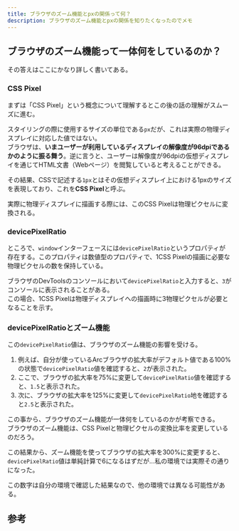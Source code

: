 ```yaml
---
title: ブラウザのズーム機能とpxの関係って何？
description: ブラウザのズーム機能とpxの関係を知りたくなったのでメモ
---
```



## ブラウザのズーム機能って一体何をしているのか？

その答えはここにかなり詳しく書いてある。

<LinkPreview id='https://web.dev/articles/device-pixel-content-box?hl=ja#background_css_pixels_canvas_pixels_and_physical_pixels' />

### CSS Pixel

まずは「CSS Pixel」という概念について理解するとこの後の話の理解がスムーズに進む。

スタイリングの際に使用するサイズの単位である`px`だが、これは実際の物理ディスプレイに対応した値ではない。  
ブラウザは、**いまユーザーが利用しているディスプレイの解像度が96dpiであるかのように振る舞う**。逆に言うと、ユーザーは解像度が96dpiの仮想ディスプレイを通じてHTML文書（Webページ）を閲覧していると考えることができる。

その結果、CSSで記述する`1px`とはその仮想ディスプレイ上における1pxのサイズを表現しており、これを**CSS Pixel**と呼ぶ。

<Aside>
実際に物理ディスプレイに描画する際には、このCSS Pixelは物理ピクセルに変換される。
</Aside>

### devicePixelRatio

ところで、`window`インターフェースには`devicePixelRatio`というプロパティが存在する。このプロパティは数値型のプロパティで、1CSS Pixelの描画に必要な物理ピクセルの数を保持している。

ブラウザのDevToolsのコンソールにおいて`devicePixelRatio`と入力すると、`3`がコンソールに表示されることがある。  
この場合、1CSS Pixelは物理ディスプレイへの描画時に3物理ピクセルが必要となることを示す。

### devicePixelRatioとズーム機能

この`devicePixelRatio`値は、ブラウザのズーム機能の影響を受ける。

1. 例えば、自分が使っているArcブラウザの拡大率がデフォルト値である100%の状態で`devicePixelRatio`値を確認すると、`2`が表示された。  
2. ここで、ブラウザの拡大率を75%に変更して`devicePixelRatio`値を確認すると、`1.5`と表示された。  
3. 次に、ブラウザの拡大率を125%に変更して`devicePixelRatio`地を確認すると`2.5`と表示された。

この事から、ブラウザのズーム機能が一体何をしているのかが考察できる。  
ブラウザのズーム機能は、CSS Pixelと物理ピクセルの変換比率を変更しているのだろう。

この結果から、ズーム機能を使ってブラウザの拡大率を300%に変更すると、`devicePixelRatio`値は単純計算で6になるはずだが...私の環境では実際その通りになった。

<Aside type="caution">
この数字は自分の環境で確認した結果なので、他の環境では異なる可能性がある。
</Aside>

## 参考

<LinkPreview id='https://web.dev/articles/device-pixel-content-box?hl=ja#background_css_pixels_canvas_pixels_and_physical_pixels' />

<LinkPreview id='https://developer.mozilla.org/ja/docs/Web/API/Window/devicePixelRatio' />
